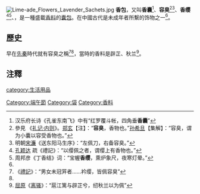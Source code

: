 {{multiple issues|
{{wwv|area=中國}}
{{Refimprove|time=2021-04-28T06:00:22+00:00}}
}}

[[File:Lime-ade_Flowers_Lavender_Sachets.jpg|thumb]]
'''香包'''，又叫'''香囊'''<ref>汉乐府长诗《孔雀东南飞》中有“红罗覆斗帐，四角垂'''香囊'''”</ref>、'''容臭'''<ref name="容1">參見 《[[:s:禮記/內則|礼记·内则]]》。[[郑玄|郑玄]]【注】：“'''容臭'''，香物也。”[[孙希旦|孙希旦]]【集解】：“容臭，谓为小囊以容受香物也。”</ref><ref>明朝[[宋濂|宋濂]]《送东阳马生序》：“左佩刀，右备容臭。”</ref>、'''香缨'''<ref>[[孔颖达|孔颖达]] 疏《禮記》：“以缨佩之者，谓缨上有香物也。”</ref><ref>周邦彦《丁香结》词：“宝幄'''香缨'''，熏炉象尺，夜寒灯晕。”</ref>、{{fact|'''香球'''、'''佩帏'''、'''馨香'''}}，是一種盛載[[香料|香料]]的[[囊包|囊包]]。在中國古代是未成年者所繫的饰物之一<ref name="未2"></ref>。

{{fact|[[中國|中國]]傳統的香囊多用[[絲綢|絲綢]]製成，內裝[[雄黃|雄黃]]、[[熏草|熏草]]、[[艾葉|艾葉]]等香料。一說香包可以避邪，[[端午節|端午節]]時多會配掛香包。}}

==歷史==
早在[[先秦|先秦]]時代就有容臭之稱<ref name="未2">《[[禮記|禮記]]》：“男女未冠笄者……衿缨，皆佩容臭”</ref><ref name="容1"></ref>，當時的香料是辟芷、秋兰<ref>[[屈原|屈原]]《[[离骚|离骚]]》：“扈江篱与辟芷兮，纫秋兰以为佩”</ref>。

== 注釋 ==
{{commons category|Fragrant bags}}
{{reflist}}
{{金銀器工藝}}
[[category:生活用品|category:生活用品]]
[[Category:端午節|Category:端午節]]
[[Category:袋|Category:袋]]
[[Category:香料|Category:香料]]